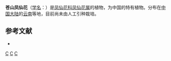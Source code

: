 {{Speciesbox 
| genus = Impatiens
| species = tsangshanensis
| authority = [[陈艺林|Y. L. Chen]]
}}

'''苍山凤仙花'''（[[学名|学名]]：{{lang|la|''Impatiens tsangshanensis''}}）是[[凤仙花科|凤仙花科]][[凤仙花属|凤仙花属]]的植物，为中国的特有植物。分布在[[中国大陆|中国大陆]]的[[云南|云南]]等地，目前尚未由人工引种栽培。

== 参考文献 ==
<div class="references-small">
* {{cite web| url =http://www.bioinfo.cn/db05/KmzwSpecies.php?action=view&id=1961| title =苍山凤仙花| work =《中国高等植物数据库全库》| publisher =中国科学院微生物研究所| author =昆明植物研究所| accessdate =2009-02-22| deadurl =yes| archiveurl =https://web.archive.org/web/20160305001454/http://www.bioinfo.cn/db05/KmzwSpecies.php?action=view&id=1961| archivedate =2016-03-05}}
</div>
{{Taxonbar|from=Q15225761}}

[[Category:凤仙花属|C]]
[[Category:中國特有植物|C]]
[[Category:云南植物|C]]